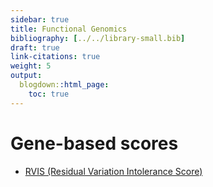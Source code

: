 ```yaml
---
sidebar: true
title: Functional Genomics
bibliography: [../../library-small.bib]
draft: true
link-citations: true
weight: 5
output:
  blogdown::html_page:
    toc: true
---
```


# Gene-based scores

- [RVIS (Residual Variation Intolerance Score)](https://pubmed.ncbi.nlm.nih.gov/23990802/)

